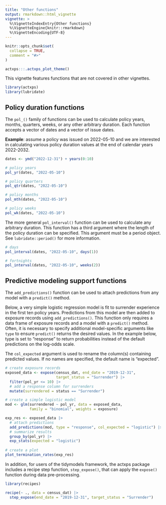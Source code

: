 ```yaml
---
title: "Other functions"
output: rmarkdown::html_vignette
vignette: >
  %\VignetteIndexEntry{Other functions}
  %\VignetteEngine{knitr::rmarkdown}
  %\VignetteEncoding{UTF-8}
---
```


```r
knitr::opts_chunk$set(
  collapse = TRUE,
  comment = "#>"
)

actxps:::.actxps_plot_theme()
```


This vignette features functions that are not covered in other vignettes.

```r
library(actxps)
library(lubridate)
```

## Policy duration functions

The `pol_()` family of functions can be used to calculate policy years, months, quarters, weeks, or any other arbitrary duration. Each function accepts a vector of dates and a vector of issue dates.

**Example**: assume a policy was issued on 2022-05-10 and we are interested in calculating various policy duration values at the end of calendar years 2022-2032.

```r


dates <- ymd("2022-12-31") + years(0:10)

# policy years
pol_yr(dates, "2022-05-10")

# policy quarters
pol_qtr(dates, "2022-05-10")

# policy months
pol_mth(dates, "2022-05-10")

# policy weeks
pol_wk(dates, "2022-05-10")


```

The more general `pol_interval()` function can be used to calculate any arbitrary duration. This function has a third argument where the length of the policy duration can be specified. This argument must be a period object. See `lubridate::period()` for more information.

```r

# days
pol_interval(dates, "2022-05-10", days(1))

# fortnights
pol_interval(dates, "2022-05-10", weeks(2))

```

## Predictive modeling support functions

The `add_predictions()` function can be used to attach predictions from any model with a `predict()` method.

Below, a very simple logistic regression model is fit to surrender experience in the first ten policy years. Predictions from this model are then added to exposure records using `add_predictions()`. This function only requires a data frame of exposure records and a model with a `predict()` method. Often, it is necessary to specify additional model-specific arguments like `type` to ensure `predict()` returns the desired values. In the example below, type is set to "response" to return probabilities instead of the default predictions on the log-odds scale.

The `col_expected` argument is used to rename the column(s) containing predicted values. If no names are specified, the default name is "expected".

```r

# create exposure records
exposed_data <- expose(census_dat, end_date = "2019-12-31",
                       target_status = "Surrender") |> 
  filter(pol_yr <= 10) |> 
  # add a response column for surrenders
  mutate(surrendered = status == "Surrender")

# create a simple logistic model
mod <- glm(surrendered ~ pol_yr, data = exposed_data, 
           family = "binomial", weights = exposure)

exp_res <- exposed_data |> 
  # attach predictions
  add_predictions(mod, type = "response", col_expected = "logistic") |> 
  # summarize results
  group_by(pol_yr) |> 
  exp_stats(expected = "logistic")
 
# create a plot
plot_termination_rates(exp_res)

```



In addition, for users of the tidymodels framework, the actxps package includes a recipe step function, `step_expose()`, that can apply the `expose()` function during data pre-processing.

```r
library(recipes)

recipe(~ ., data = census_dat) |> 
  step_expose(end_date = "2019-12-31", target_status = "Surrender")

```

